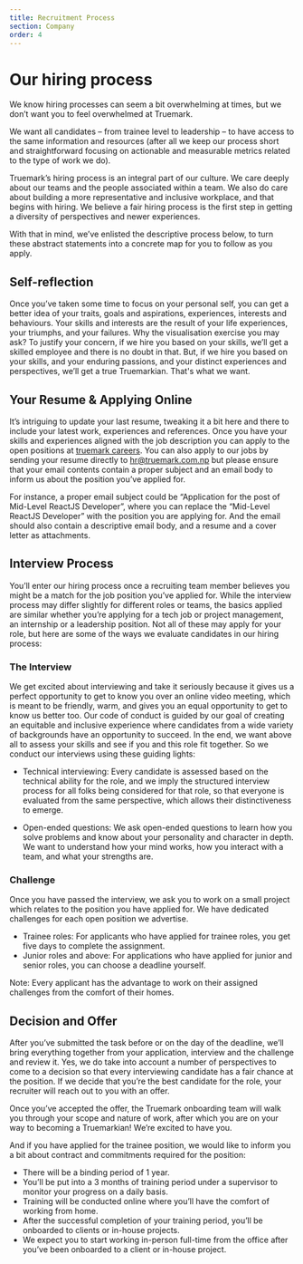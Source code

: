```yaml
---
title: Recruitment Process
section: Company
order: 4
---
```


# Our hiring process

We know hiring processes can seem a bit overwhelming at times, but we don’t want you to feel overwhelmed at Truemark. 

We want all candidates – from trainee level to leadership – to have access to the same information and resources (after all we keep our process short and straightforward focusing on actionable and measurable metrics related to the type of work we do).

Truemark’s hiring process is an integral part of our culture. We care deeply about our teams and the people associated within a team. We also do care about building a more representative and inclusive workplace, and that begins with hiring. We believe a fair hiring process is the first step in getting a diversity of perspectives and newer experiences.

With that in mind, we’ve enlisted the descriptive process below, to turn these abstract statements into a concrete map for you to follow as you apply.

## Self-reflection

Once you’ve taken some time to focus on your personal self, you can get a better idea of your traits, goals and aspirations, experiences, interests and behaviours. Your skills and interests are the result of your life experiences, your triumphs, and your failures. Why the visualisation exercise you may ask? To justify your concern, if we hire you based on your skills, we’ll get a skilled employee and there is no doubt in that. But, if we hire you based on your skills, and your enduring passions, and your distinct experiences and perspectives, we’ll get a true Truemarkian. That's what we want.

## Your Resume & Applying Online

It’s intriguing to update your last resume, tweaking it a bit here and there to include your latest work, experiences and references. Once you have your skills and experiences aligned with the job description you can apply to the open positions at [truemark careers](https://www.truemark.dev/careers/#openpositions).
You can also apply to our jobs by sending your resume directly to hr@truemark.com.np but please ensure that your email contents contain a proper subject and an email body to inform us about the position you’ve applied for. 

For instance, a proper email subject could be “Application for the post of Mid-Level ReactJS Developer”, where you can replace the “Mid-Level ReactJS Developer” with the position you are applying for. And the email should also contain a descriptive email body, and a resume and a cover letter as attachments.

## Interview Process

You’ll enter our hiring process once a recruiting team member believes you might be a match for the job position you’ve applied for. While the interview process may differ slightly for different roles or teams, the basics applied are similar whether you’re applying for a tech job or project management, an internship or a leadership position. Not all of these may apply for your role, but here are some of the ways we evaluate candidates in our hiring process:

### The Interview 

We get excited about interviewing and take it seriously because it gives us a perfect opportunity to get to know you over an online video meeting, which is meant to be friendly, warm, and gives you an equal opportunity to get to know us better too. Our code of conduct is guided by our goal of creating an equitable and inclusive experience where candidates from a wide variety of backgrounds have an opportunity to succeed. In the end, we want above all to assess your skills and see if you and this role fit together. So we conduct our interviews using these guiding lights:

* Technical interviewing: Every candidate is assessed based on the technical ability for the role, and we imply the structured interview process for all folks being considered for that role, so that everyone is evaluated from the same perspective, which allows their distinctiveness to emerge.
 
* Open-ended questions: We ask open-ended questions to learn how you solve problems and know about your personality and character in depth. We want to understand how your mind works, how you interact with a team, and what your strengths are.

### Challenge

Once you have passed the interview, we ask you to work on a small project which relates to the position you have applied for. We have dedicated challenges for each open position we advertise.

* Trainee roles: For applicants who have applied for trainee roles, you get five days to complete the assignment.
* Junior roles and above: For applications who have applied for junior and senior roles, you can choose a deadline yourself.

Note: Every applicant has the advantage to work on their assigned challenges from the comfort of their homes.

## Decision and Offer

After you’ve submitted the task before or on the day of the deadline, we’ll bring everything together from your application, interview and the challenge and review it. Yes, we do take into account a number of perspectives to come to a decision so that every interviewing candidate has a fair chance at the position. If we decide that you’re the best candidate for the role, your recruiter will reach out to you with an offer.

Once you’ve accepted the offer, the Truemark onboarding team will walk you through your scope and nature of work, after which you are on your way to becoming a Truemarkian! We’re excited to have you. 

And if you have applied for the trainee position, we would like to inform you a bit about contract and commitments required for the position:

* There will be a binding period of 1 year.
* You’ll be put into a 3 months of training period under a supervisor to monitor your progress on a daily basis.
* Training will be conducted online where you’ll have the comfort of working from home.
* After the successful completion of your training period, you’ll be onboarded to clients or in-house projects.
* We expect you to start working in-person full-time from the office after you’ve been onboarded to a client or in-house project.
